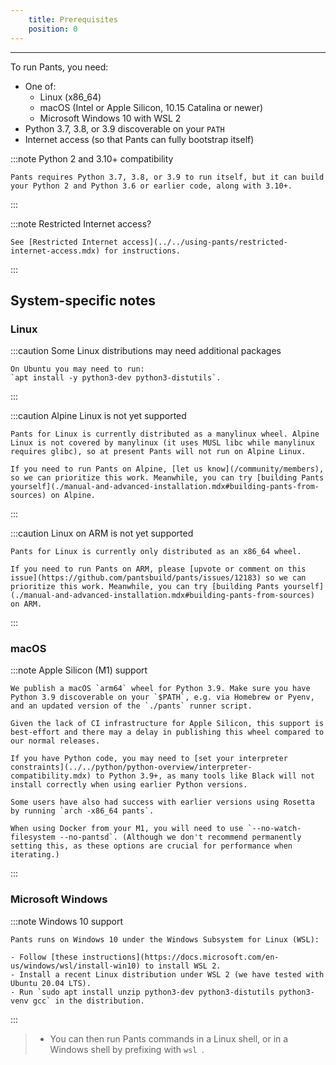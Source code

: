 ```yaml
---
    title: Prerequisites
    position: 0
---
```


---

To run Pants, you need:

- One of:
  - Linux (x86_64)
  - macOS (Intel or Apple Silicon, 10.15 Catalina or newer)
  - Microsoft Windows 10 with WSL 2
- Python 3.7, 3.8, or 3.9 discoverable on your `PATH`
- Internet access (so that Pants can fully bootstrap itself)

:::note Python 2 and 3.10+ compatibility

    Pants requires Python 3.7, 3.8, or 3.9 to run itself, but it can build your Python 2 and Python 3.6 or earlier code, along with 3.10+.

:::

:::note Restricted Internet access?

    See [Restricted Internet access](../../using-pants/restricted-internet-access.mdx) for instructions.

:::

## System-specific notes

### Linux

:::caution Some Linux distributions may need additional packages

    On Ubuntu you may need to run:
    `apt install -y python3-dev python3-distutils`.

:::

:::caution Alpine Linux is not yet supported

    Pants for Linux is currently distributed as a manylinux wheel. Alpine Linux is not covered by manylinux (it uses MUSL libc while manylinux requires glibc), so at present Pants will not run on Alpine Linux.

    If you need to run Pants on Alpine, [let us know](/community/members), so we can prioritize this work. Meanwhile, you can try [building Pants yourself](./manual-and-advanced-installation.mdx#building-pants-from-sources) on Alpine.

:::

:::caution Linux on ARM is not yet supported

    Pants for Linux is currently only distributed as an x86_64 wheel.

    If you need to run Pants on ARM, please [upvote or comment on this issue](https://github.com/pantsbuild/pants/issues/12183) so we can prioritize this work. Meanwhile, you can try [building Pants yourself](./manual-and-advanced-installation.mdx#building-pants-from-sources) on ARM.

:::

### macOS

:::note Apple Silicon (M1) support

    We publish a macOS `arm64` wheel for Python 3.9. Make sure you have Python 3.9 discoverable on your `$PATH`, e.g. via Homebrew or Pyenv, and an updated version of the `./pants` runner script.

    Given the lack of CI infrastructure for Apple Silicon, this support is best-effort and there may a delay in publishing this wheel compared to our normal releases.

    If you have Python code, you may need to [set your interpreter constraints](../../python/python-overview/interpreter-compatibility.mdx) to Python 3.9+, as many tools like Black will not install correctly when using earlier Python versions.

    Some users have also had success with earlier versions using Rosetta by running `arch -x86_64 pants`.

    When using Docker from your M1, you will need to use `--no-watch-filesystem --no-pantsd`. (Although we don't recommend permanently setting this, as these options are crucial for performance when iterating.)

:::

### Microsoft Windows

:::note Windows 10 support

    Pants runs on Windows 10 under the Windows Subsystem for Linux (WSL):

    - Follow [these instructions](https://docs.microsoft.com/en-us/windows/wsl/install-win10) to install WSL 2.
    - Install a recent Linux distribution under WSL 2 (we have tested with Ubuntu 20.04 LTS).
    - Run `sudo apt install unzip python3-dev python3-distutils python3-venv gcc` in the distribution.

:::

> - You can then run Pants commands in a Linux shell, or in a Windows shell by prefixing with `wsl `.
